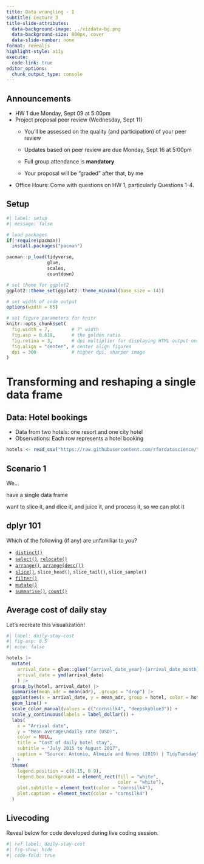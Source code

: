 ```yaml
---
title: Data wrangling - I
subtitle: Lecture 3
title-slide-attributes:
  data-background-image: ../vizdata-bg.png
  data-background-size: 800px, cover
  data-slide-number: none
format: revealjs
highlight-style: a11y
execute:
  code-link: true
editor_options: 
  chunk_output_type: console
---
```


## Announcements

-   HW 1 due Monday, Sept 09 at 5:00pm
-   Project proposal peer review (Wednesday, Sept 11)
    -   You'll be assessed on the quality (and participation) of your peer review

    -   Updates based on peer review are due Monday, Sept 16 at 5:00pm

    -   Full group attendance is **mandatory**

    -   Your proposal will be "graded" after that, by me
-   Office Hours: Come with questions on HW 1, particularly Questions 1-4.

## Setup {.smaller}

```r
#| label: setup
#| message: false

# load packages
if(!require(pacman))
  install.packages("pacman")

pacman::p_load(tidyverse,
               glue,
               scales,
               countdown)

# set theme for ggplot2
ggplot2::theme_set(ggplot2::theme_minimal(base_size = 14))

# set width of code output
options(width = 65)

# set figure parameters for knitr
knitr::opts_chunk$set(
  fig.width = 7,        # 7" width
  fig.asp = 0.618,      # the golden ratio
  fig.retina = 3,       # dpi multiplier for displaying HTML output on retina
  fig.align = "center", # center align figures
  dpi = 300             # higher dpi, sharper image
)
```

# Transforming and reshaping a single data frame

## Data: Hotel bookings

-   Data from two hotels: one resort and one city hotel
-   Observations: Each row represents a hotel booking

```r
hotels <- read_csv("https://raw.githubusercontent.com/rfordatascience/tidytuesday/master/data/2020/2020-02-11/hotels.csv")
```

## Scenario 1

::: hand
We...

have a single data frame

want to slice it, and dice it, and juice it, and process it, so we can plot it
:::

## dplyr 101

::: task
Which of the following (if any) are unfamiliar to you?
:::

-   [`distinct()`](https://dplyr.tidyverse.org/reference/distinct.html)
-   [`select()`](https://dplyr.tidyverse.org/reference/select.html), [`relocate()`](https://dplyr.tidyverse.org/reference/relocate.html)
-   [`arrange()`](https://dplyr.tidyverse.org/reference/arrange.html), [`arrange(desc())`](https://dplyr.tidyverse.org/reference/desc.html)
-   [`slice()`](https://dplyr.tidyverse.org/reference/slice.html), `slice_head()`, `slice_tail()`, `slice_sample()`
-   [`filter()`](https://dplyr.tidyverse.org/reference/filter.html)
-   [`mutate()`](https://dplyr.tidyverse.org/reference/mutate.html)
-   [`summarise()`](https://dplyr.tidyverse.org/reference/summarise.html), [`count()`](https://dplyr.tidyverse.org/reference/count.html)

## Average cost of daily stay

::: task
Let's recreate this visualization!
:::

```r
#| label: daily-stay-cost
#| fig-asp: 0.5
#| echo: false

hotels |>
  mutate(
    arrival_date = glue::glue("{arrival_date_year}-{arrival_date_month}-{arrival_date_day_of_month}"),
    arrival_date = ymd(arrival_date)
    ) |>
  group_by(hotel, arrival_date) |>
  summarise(mean_adr = mean(adr), .groups = "drop") |>
  ggplot(aes(x = arrival_date, y = mean_adr, group = hotel, color = hotel)) +
  geom_line() +
  scale_color_manual(values = c("cornsilk4", "deepskyblue3")) +
  scale_y_continuous(labels = label_dollar()) +
  labs(
    x = "Arrival date",
    y = "Mean average\ndaily rate (USD)",
    color = NULL,
    title = "Cost of daily hotel stay",
    subtitle = "July 2015 to August 2017",
    caption = "Source: Antonio, Almeida and Nunes (2019) | TidyTuesday"
  ) +
  theme(
    legend.position = c(0.15, 0.9),
    legend.box.background = element_rect(fill = "white",
                                         color = "white"),
    plot.subtitle = element_text(color = "cornsilk4"),
    plot.caption = element_text(color = "cornsilk4")
  )
```

## Livecoding {.smaller}

Reveal below for code developed during live coding session.

```r
#| ref.label: daily-stay-cost
#| fig-show: hide
#| code-fold: true
```
